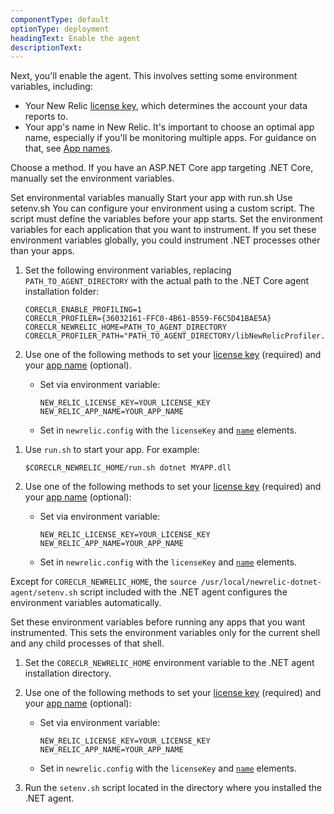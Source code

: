 ```yaml
---
componentType: default
optionType: deployment
headingText: Enable the agent
descriptionText: 
---
```


Next, you'll enable the agent. This involves setting some environment variables, including: 

* Your New Relic [license key](/docs/apis/intro-apis/new-relic-api-keys/#overview-keys), which determines the account your data reports to.
* Your app's name in New Relic. It's important to choose an optimal app name, especially if you'll be monitoring multiple apps. For guidance on that, see [App names](/docs/apm/agents/net-agent/configuration/name-your-net-application).

Choose a method. If you have an ASP.NET Core app targeting .NET Core, manually set the environment variables.

<Tabs>
  <TabsBar>
    <TabsBarItem id="manual">Set environmental variables manually</TabsBarItem>       
    <TabsBarItem id="runsh">Start your app with run.sh</TabsBarItem>
    <TabsBarItem id="setenv">Use setenv.sh</TabsBarItem>
  </TabsBar>

  <TabsPages>
  <TabsPageItem id="manual">
You can configure your environment using a custom script. The script must define the variables before your app starts.

<Callout variant="caution">
  Set the environment variables for each application that you want to instrument. If you set these environment variables globally, you could instrument .NET processes other than your apps.
</Callout>

1. Set the following environment variables, replacing `PATH_TO_AGENT_DIRECTORY` with the actual path to the .NET Core agent installation folder:

    ```
    CORECLR_ENABLE_PROFILING=1
    CORECLR_PROFILER={36032161-FFC0-4B61-B559-F6C5D41BAE5A}
    CORECLR_NEWRELIC_HOME=PATH_TO_AGENT_DIRECTORY
    CORECLR_PROFILER_PATH="PATH_TO_AGENT_DIRECTORY/libNewRelicProfiler.so"
    ```
2. Use one of the following methods to set your [license key](/docs/apis/intro-apis/new-relic-api-keys/#ingest-license-key) (required) and your [app name](/docs/agents/net-agent/configuration/name-your-net-application) (optional).
    * Set via environment variable:

      ```
      NEW_RELIC_LICENSE_KEY=YOUR_LICENSE_KEY
      NEW_RELIC_APP_NAME=YOUR_APP_NAME
      ```
    * Set in `newrelic.config` with the `licenseKey` and [`name`](/docs/agents/net-agent/configuration/net-agent-configuration#app-name) elements. 
  
  </TabsPageItem>
  <TabsPageItem id="runsh"> 

1. Use `run.sh` to start your app. For example:

    ```
    $CORECLR_NEWRELIC_HOME/run.sh dotnet MYAPP.dll
    ```
2. Use one of the following methods to set your [license key](/docs/apis/intro-apis/new-relic-api-keys/#ingest-license-key) (required) and your [app name](/docs/agents/net-agent/configuration/name-your-net-application) (optional):

    * Set via environment variable:

      ```
      NEW_RELIC_LICENSE_KEY=YOUR_LICENSE_KEY
      NEW_RELIC_APP_NAME=YOUR_APP_NAME
      ```
    * Set in `newrelic.config` with the `licenseKey` and [`name`](/docs/agents/net-agent/configuration/net-agent-configuration#app-name) elements. 
  
  </TabsPageItem>
  <TabsPageItem id="setenv"> 

Except for `CORECLR_NEWRELIC_HOME`, the `source /usr/local/newrelic-dotnet-agent/setenv.sh` script included with the .NET agent configures the environment variables automatically.

<Callout variant="tip">
  Set these environment variables before running any apps that you want instrumented. This sets the environment variables only for the current shell and any child processes of that shell.
</Callout>

1. Set the `CORECLR_NEWRELIC_HOME` environment variable to the .NET agent installation directory.
2. Use one of the following methods to set your [license key](/docs/apis/intro-apis/new-relic-api-keys/#ingest-license-key) (required) and your [app name](/docs/agents/net-agent/configuration/name-your-net-application) (optional):

    * Set via environment variable:

      ```
      NEW_RELIC_LICENSE_KEY=YOUR_LICENSE_KEY
      NEW_RELIC_APP_NAME=YOUR_APP_NAME
      ```
    * Set in `newrelic.config` with the `licenseKey` and [`name`](/docs/agents/net-agent/configuration/net-agent-configuration#app-name) elements. 
3. Run the `setenv.sh` script located in the directory where you installed the .NET agent.
  </TabsPageItem>
  </TabsPages>
</Tabs>

